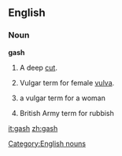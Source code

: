 ==English==

===Noun===
'''gash'''
[[Category:English nouns]]
#A deep [[cut]].
# {{slang}} Vulgar term for female [[vulva]].
# {{slang}} a vulgar term for a woman
# {{slang}} British Army term for rubbish

[[it:gash]]
[[zh:gash]]